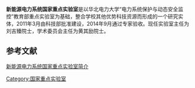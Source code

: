 {{expand|time=2015-12-30T10:58:43+00:00}}
{{primarysources|time=2015-12-30T10:58:43+00:00}}
'''新能源电力系统国家重点实验室'''是以华北电力大学“电力系统保护与动态安全监控”教育部重点实验室为基础，整合学校其他优势科技资源而形成的一个研究实体，2011年3月由科技部批准建设，2014年9月通过专家验收。现任实验室主任为刘吉臻院士，学术委员会主任为黄其励院士。

==参考文献==
[http://laps.ncepu.edu.cn/jgdw/sysjj/index.htm 新能源电力系统国家重点实验室简介] {{Wayback|url=http://laps.ncepu.edu.cn/jgdw/sysjj/index.htm |date=20201130231101 }}

[[Category:国家重点实验室|Category:国家重点实验室]]